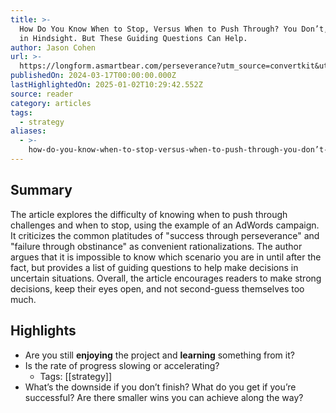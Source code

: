 ```yaml
---
title: >-
  How Do You Know When to Stop, Versus When to Push Through? You Don’t, Not Even
  in Hindsight. But These Guiding Questions Can Help.
author: Jason Cohen
url: >-
  https://longform.asmartbear.com/perseverance?utm_source=convertkit&utm_medium=email&utm_campaign=asmartbear_newsletter
publishedOn: 2024-03-17T00:00:00.000Z
lastHighlightedOn: 2025-01-02T10:29:42.552Z
source: reader
category: articles
tags:
  - strategy
aliases:
  - >-
    how-do-you-know-when-to-stop-versus-when-to-push-through-you-don’t-not-even-in-hindsight.-but-these-guiding-questions-can-help.
---
```

## Summary

The article explores the difficulty of knowing when to push through challenges and when to stop, using the example of an AdWords campaign. It criticizes the common platitudes of "success through perseverance" and "failure through obstinance" as convenient rationalizations. The author argues that it is impossible to know which scenario you are in until after the fact, but provides a list of guiding questions to help make decisions in uncertain situations. Overall, the article encourages readers to make strong decisions, keep their eyes open, and not second-guess themselves too much.

## Highlights
- Are you still **enjoying** the project and **learning** something from it?
- Is the rate of progress slowing or accelerating?
    - Tags: [[strategy]] 
- What’s the downside if you don’t finish? What do you get if you’re successful? Are there smaller wins you can achieve along the way?
